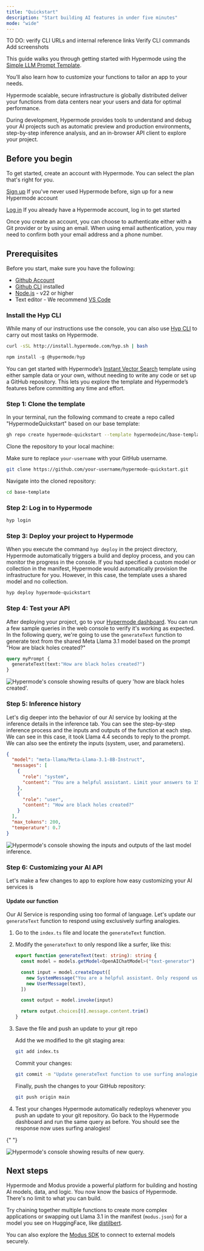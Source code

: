 ```yaml
---
title: "Quickstart"
description: "Start building AI features in under five minutes"
mode: "wide"
---
```


<Warning>TO DO: verify CLI URLs and internal reference links Verify CLI commands Add screenshots</Warning>

This guide walks you through getting started with Hypermode using the
[Simple LLM Prompt Template](https://github.com/hypermodeinc/base-template).

You’ll also learn how to customize your functions to tailor an app to your needs.

Hypermode scalable, secure infrastructure is globally distributed deliver your functions from data centers near your
users and data for optimal performance.

During development, Hypermode provides tools to understand and debug your AI projects such as automatic preview and
production environments, step-by-step inference analysis, and an in-browser API client to explore your project.

## Before you begin

To get started, create an account with Hypermode. You can select the plan that's right for you.

[Sign up](https://hypermode.com/sign-up) If you've never used Hypermode before, sign up for a new Hypermode account

[Log in](https://hypermode.com/sign-in) If you already have a Hypermode account, log in to get started

Once you create an account, you can choose to authenticate either with a Git provider or by using an email. When using
email authentication, you may need to confirm both your email address and a phone number.

## Prerequisites

Before you start, make sure you have the following:

- [Github Account](https://github.com/join)
- [Github CLI](https://cli.github.com/) installed
- [Node.js](https://nodejs.org/en/download/package-manager) - v22 or higher
- Text editor - We recommend [VS Code](https://code.visualstudio.com/)

### Install the Hyp CLI

While many of our instructions use the console, you can also use
[Hyp CLI](https://hypermode-modus-docs.mintlify.app/hyp-cli#hyp-cli) to carry out most tasks on Hypermode.

<CodeGroup>

```bash cURL
curl -sSL http://install.hypermode.com/hyp.sh | bash
```

```js npm
npm install -g @hypermode/hyp
```

</CodeGroup>

You can get started with Hypermode’s [Instant Vector Search](https://github.com/hypermodeinc/hyper-commerce) template
using either sample data or your own, without needing to write any code or set up a GitHub repository. This lets you
explore the template and Hypermode’s features before committing any time and effort.

### Step 1: Clone the template

In your terminal, run the following command to create a repo called "HypermodeQuickstart" based on our base template:

```bash
gh repo create hypermode-quickstart --template hypermodeinc/base-template
```

Clone the repository to your local machine:

<Warning> Make sure to replace `your-username` with your GitHub username. </Warning>

```bash
git clone https://github.com/your-username/hypermode-quickstart.git
```

Navigate into the cloned repository:

```bash
cd base-template
```

### Step 2: Log in to Hypermode

```bash
hyp login
```

### Step 3: Deploy your project to Hypermode

When you execute the command `hyp deploy` in the project directory, Hypermode automatically triggers a build and deploy
process, and you can monitor the progress in the console. If you had specified a custom model or collection in the
manifest, Hypermode would automatically provision the infrastructure for you. However, in this case, the template uses a
shared model and no collection.

```bash
hyp deploy hypermode-quickstart
```

### Step 4: Test your API

After deploying your project, go to your [Hypermode dashboard](https://hypermode.com/go). You can run a few sample
queries in the web console to verify it's working as expected. In the following query, we're going to use the
`generateText` function to generate text from the shared Meta Llama 3.1 model based on the prompt "How are black holes
created?"

```GraphQL
query myPrompt {
  generateText(text:"How are black holes created?")
}
```

<Frame>
  <img
    className="block"
    src="/images/hyp-quickstart/graphiql-blackhole.png"
    alt="Hypermode's console showing results of query 'how are black holes created'."
  />
</Frame>

### Step 5: Inference history

Let's dig deeper into the behavior of our AI service by looking at the inference details in the inference tab. You can
see the step-by-step inference process and the inputs and outputs of the function at each step. We can see in this case,
it took Llama 4.4 seconds to reply to the prompt. We can also see the entirety the inputs (system, user, and
parameters).

```json
{
  "model": "meta-llama/Meta-Llama-3.1-8B-Instruct",
  "messages": [
    {
      "role": "system",
      "content": "You are a helpful assistant. Limit your answers to 150 words."
    },
    {
      "role": "user",
      "content": "How are black holes created?"
    }
  ],
  "max_tokens": 200,
  "temperature": 0.7
}
```

<Frame>
  <img
    className="block"
    src="/images/hyp-quickstart/inference-history.png"
    alt="Hypermode's console showing the inputs and outputs of the last model inference."
  />
</Frame>

### Step 6: Customizing your AI API

Let's make a few changes to app to explore how easy customizing your AI services is

#### Update our function

Our AI Service is responding using too formal of language. Let's update our `generateText` function to respond using
exclusively surfing analogies.

1. Go to the `index.ts` file and locate the `generateText` function.
2. Modify the `generateText` to only respond like a surfer, like this:

   ```typescript AssemblyScript
   export function generateText(text: string): string {
     const model = models.getModel<OpenAIChatModel>("text-generator")

     const input = model.createInput([
       new SystemMessage("You are a helpful assistant. Only respond using surfing analogies and metaphors."),
       new UserMessage(text),
     ])

     const output = model.invoke(input)

     return output.choices[0].message.content.trim()
   }
   ```

3. Save the file and push an update to your git repo

   Add the we modified to the git staging area:

   ```bash
   git add index.ts
   ```

   Commit your changes:

   ```bash
   git commit -m "Update generateText function to use surfing analogies"
   ```

   Finally, push the changes to your GitHub repository:

   ```bash
   git push origin main
   ```

4. Test your changes Hypermode automatically redeploys whenever you push an update to your git repository. Go back to
   the Hypermode dashboard and run the same query as before. You should see the response now uses surfing analogies!

{" "}

<Frame>
  <img
    className="block"
    src="/images/hyp-quickstart/graphiql-surfing.png"
    alt="Hypermode's console showing results of new query."
  />
</Frame>

## Next steps

Hypermode and Modus provide a powerful platform for building and hosting AI models, data, and logic. You now know the
basics of Hypermode. There's no limit to what you can build.

Try chaining together multiple functions to create more complex applications or swapping out Llama 3.1 in the manifest
(`modus.json`) for a model you see on HuggingFace, like [distilbert](https://huggingface.co/distilbert/distilgpt2).

You can also explore the [Modus SDK](https://hypermode-modus-docs.mintlify.app/modus/sdk/models#import-from-the-sdk) to
connect to external models securely.
